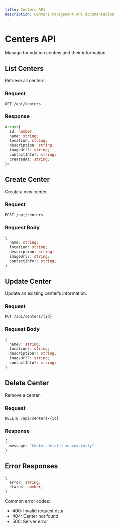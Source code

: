 ```yaml
---
title: Centers API
description: Centers management API documentation
---
```


# Centers API

Manage foundation centers and their information.

## List Centers

Retrieve all centers.

### Request
```http
GET /api/centers
```

### Response
```typescript
Array<{
  id: number;
  name: string;
  location: string;
  description: string;
  imageUrl?: string;
  contactInfo?: string;
  createdAt: string;
}>
```

## Create Center

Create a new center.

### Request
```http
POST /api/centers
```

### Request Body
```typescript
{
  name: string;
  location: string;
  description: string;
  imageUrl?: string;
  contactInfo?: string;
}
```

## Update Center

Update an existing center's information.

### Request
```http
PUT /api/centers/{id}
```

### Request Body
```typescript
{
  name?: string;
  location?: string;
  description?: string;
  imageUrl?: string;
  contactInfo?: string;
}
```

## Delete Center

Remove a center.

### Request
```http
DELETE /api/centers/{id}
```

### Response
```typescript
{
  message: "Center deleted successfully"
}
```

## Error Responses

```typescript
{
  error: string;
  status: number;
}
```

Common error codes:
- 400: Invalid request data
- 404: Center not found
- 500: Server error 